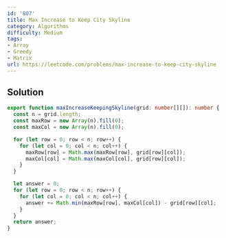 ```yaml
---
id: '807'
title: Max Increase to Keep City Skyline
category: Algorithms
difficulty: Medium
tags:
- Array
- Greedy
- Matrix
url: https://leetcode.com/problems/max-increase-to-keep-city-skyline
---
```


## Solution

```typescript filename="solution.ts" copy
export function maxIncreaseKeepingSkyline(grid: number[][]): number {
  const n = grid.length;
  const maxRow = new Array(n).fill(0);
  const maxCol = new Array(n).fill(0);

  for (let row = 0; row < n; row++) {
    for (let col = 0; col < n; col++) {
      maxRow[row] = Math.max(maxRow[row], grid[row][col]);
      maxCol[col] = Math.max(maxCol[col], grid[row][col]);
    }
  }

  let answer = 0;
  for (let row = 0; row < n; row++) {
    for (let col = 0; col < n; col++) {
      answer += Math.min(maxRow[row], maxCol[col]) - grid[row][col];
    }
  }
  return answer;
}
```

